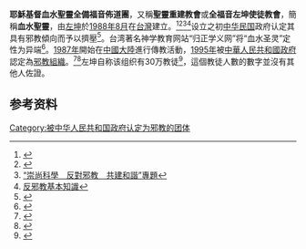 {{distinguish|新約教會}}
{{expand|time=2015-09-07}}
'''耶穌基督血水聖靈全備福音佈道團'''，又稱'''聖靈重建教會'''或'''全福音左坤使徒教會'''，簡稱'''血水聖靈'''，由[[左坤|左坤]]於[[1988年|1988年]][[8月|8月]]在[[台灣|台灣]]建立。<ref name="66wz">{{Cite web |url=http://news.66wz.com/system/2012/12/24/103481171.shtml |title=楊定順：“聖靈重建教會”毀了我的家 |access-date=2015-02-21 |archive-date=2020-05-16 |archive-url=https://web.archive.org/web/20200516024800/http://news.66wz.com/system/2012/12/24/103481171.shtml |dead-url=no }}</ref><ref name="liandu">{{Cite web |url=http://www.liandu.gov.cn/zhxx/rdzt/fxj/xj/t20111114_782004.htm |title=反邪教宣傳專欄：“血水聖靈” |access-date=2015-02-21 |archive-date=2012-03-31 |archive-url=https://web.archive.org/web/20120331074506/http://www.liandu.gov.cn/zhxx/rdzt/fxj/xj/t20111114_782004.htm |dead-url=yes }}</ref><ref name="gxfzrb">[http://www.gxfzrb.cn/news/47068.html “崇尚科學　反對邪教　共建和諧”專題]{{Dead link|date=2018年6月 |bot=InternetArchiveBot |fix-attempted=no }}</ref><ref name="tianjiaonews">[http://www.tianjiaonews.com/ordosrb/html/2011-07/05/content_59144.htm 反邪教基本知識]{{Dead link|date=2018年6月 |bot=InternetArchiveBot |fix-attempted=no }}</ref>设立之初[[中华民国|中华民国]]政府认定其具有邪教傾向而予以擠壓<ref>{{Cite web|url = https://hk.news.yahoo.com/%E5%AE%98%E6%96%B9%E9%BB%9E%E5%90%8D-%E8%A1%80%E6%B0%B4%E8%81%96%E9%9D%88-%E9%82%AA%E6%95%99-034800688.html|title = 官方點名　「血水聖靈」邪教|accessdate = 2015-09-07|author = |date = |publisher = 雅虎香港|language = zh-hk|archive-date = 2019-03-31|archive-url = https://web.archive.org/web/20190331080937/https://hk.news.yahoo.com/%E5%AE%98%E6%96%B9%E9%BB%9E%E5%90%8D-%E8%A1%80%E6%B0%B4%E8%81%96%E9%9D%88-%E9%82%AA%E6%95%99-034800688.html|dead-url = no}}</ref>。台湾著名神学教育网站“归正学义网”将“血水圣灵”定性为异端<ref>{{cite web|title=現今中國大陸流行的異端與極端(二)|url=http://www.pcchong.net/2Heresy1A.htm#現今中國大陸的異端與極端(一)|website=归正学义网|accessdate=2016-01-25|language=中文|archive-date=2019-03-19|archive-url=https://web.archive.org/web/20190319014348/http://www.pcchong.net/2Heresy1A.htm#現今中國大陸的異端與極端(一)|dead-url=no}}</ref>。[[1987年|1987年]]開始在[[中國大陸|中國大陸]]進行傳教活動，[[1995年|1995年]]被[[中華人民共和國政府|中華人民共和國政府]]認定為[[邪教組織|邪教組織]]。<ref name="hznews">{{Cite web |url=http://e.hznews.com/paper/hzrb/20120207/B8/2/ |title=鏟除邪教滋生的土壤 |access-date=2015-02-21 |archive-url=https://web.archive.org/web/20160324031830/http://e.hznews.com/paper/hzrb/20120207/b8/2/ |archive-date=2016-03-24 |dead-url=yes }}</ref><ref name="jimi">{{Cite web |url=http://www.china21.org/docs/CONFI-MPS-CHINESE.htm |title=公安部關於認定和取締邪教組織 若干問題的通知 |access-date=2015-02-21 |archive-date=2013-04-24 |archive-url=https://web.archive.org/web/20130424173720/http://www.china21.org/docs/CONFI-MPS-CHINESE.htm |dead-url=no }}</ref>左坤自称该组织有30万教徒<ref>{{Cite web|url = http://news.wenweipo.com/2015/09/07/IN1509070013.htm|title = 起底邪教「血水聖靈」|accessdate = 2015-09-07|author = |date = |publisher = 香港文匯網|language = zh-hk|archive-date = 2016-11-05|archive-url = https://web.archive.org/web/20161105050316/http://news.wenweipo.com/2015/09/07/IN1509070013.htm|dead-url = no}}</ref>，這個教徒人數的數字並沒有其他人佐證。

==参考资料==
{{Reflist|2}}

{{中华人民共和国宗教}}


[[Category:被中华人民共和国政府认定为邪教的团体|Category:被中华人民共和国政府认定为邪教的团体]]